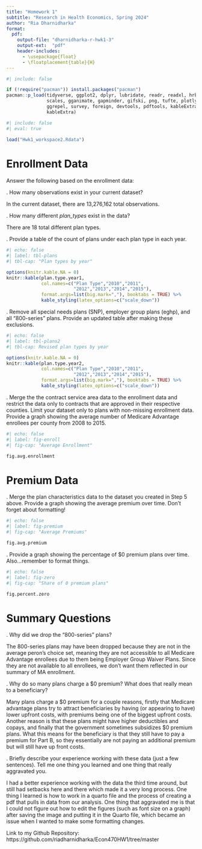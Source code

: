 ```yaml
---
title: "Homework 1"
subtitle: "Research in Health Economics, Spring 2024"
author: "Ria Dharnidharka"
format:
  pdf:
    output-file: "dharnidharka-r-hwk1-3"
    output-ext:  "pdf"
    header-includes:
      - \usepackage{float}
      - \floatplacement{table}{H}
---
```

```r
#| include: false

if (!require("pacman")) install.packages("pacman")
pacman::p_load(tidyverse, ggplot2, dplyr, lubridate, readr, readxl, hrbrthemes, fixest,
               scales, gganimate, gapminder, gifski, png, tufte, plotly, OECD,
               ggrepel, survey, foreign, devtools, pdftools, kableExtra, modelsummary,
               kableExtra)
```
```r
#| include: false
#| eval: true
 
load("Hwk1_workspace2.Rdata")
```
\newpage

# Enrollment Data
Answer the following based on the enrollment data:

\vspace{.2in}
\noindent 1. How many observations exist in your current dataset?<br>

In the current dataset, there are 13,276,162 total observations. 

\newpage
\noindent 2. How many different *plan_types* exist in the data? <br>

There are 18 total different plan types. 

\newpage
\noindent 3. Provide a table of the count of plans under each plan type in each year.<br>

```r
#| echo: false
#| label: tbl-plans
#| tbl-cap: "Plan types by year"

options(knitr.kable.NA = 0)
knitr::kable(plan.type.year1, 
             col.names=c("Plan Type","2010","2011",
                         "2012","2013","2014","2015"),
             format.args=list(big.mark=","), booktabs = TRUE) %>%
             kable_styling(latex_options=c("scale_down"))
```
\newpage
\noindent 4. Remove all special needs plans (SNP), employer group plans (eghp), and all "800-series" plans. Provide an updated table after making these exclusions.

```r
#| echo: false
#| label: tbl-plans2
#| tbl-cap: Revised plan types by year

options(knitr.kable.NA = 0)
knitr::kable(plan.type.year2, 
             col.names=c("Plan Type","2010","2011",
                         "2012","2013","2014","2015"),
             format.args=list(big.mark=","), booktabs = TRUE) %>%
             kable_styling(latex_options=c("scale_down"))
``` 
\newpage
\noindent 5. Merge the the contract service area data to the enrollment data and restrict the data only to contracts that are approved in their respective counties. Limit your dataset only to plans with non-missing enrollment data. Provide a graph showing the average number of Medicare Advantage enrollees per county from 2008 to 2015.<br>


```r
#| echo: false
#| label: fig-enroll
#| fig-cap: "Average Enrollment"

fig.avg.enrollment
```
\newpage
# Premium Data

\noindent 6. Merge the plan characteristics data to the dataset you created in Step 5 above. Provide a graph showing the average premium over time. Don't forget about formatting!<br>


```r
#| echo: false
#| label: fig-premium
#| fig-cap: "Average Premiums"

fig.avg.premium
```
\newpage
\noindent 7. Provide a graph showing the percentage of $0 premium plans over time. Also...remember to format things.


```r
#| echo: false
#| label: fig-zero
#| fig-cap: "Share of 0 premium plans"

fig.percent.zero
```
\newpage
# Summary Questions

\vspace{.2in}
\noindent 8. Why did we drop the "800-series" plans?<br>

The 800-series plans may have been dropped because they are not in the average peron’s choice set, meaning they are not accessible to all Medicare Advantage enrollees due to them being Employer Group Waiver Plans. Since they are not available to all enrollees, we don’t want them reflected in our summary of MA enrollment.


\newpage
\noindent 9. Why do so many plans charge a $0 premium? What does that really mean to a beneficiary?<br>

Many plans charge a $0 premium for a couple reasons, firstly that Medicare advantage plans try to attract beneficiaries by having (or appearing to have) lower upfront costs, with premiums being one of the biggest upfront costs. Another reason is that these plans might have higher deductibles and copays, and finally that the government sometimes subsidizes $0 premium plans. What this means for the beneficiary is that they still have to pay a premium for Part B, so they essentially are not paying an additional premium but will still have up front costs. 


\newpage
\noindent 10. Briefly describe your experience working with these data (just a few sentences). Tell me one thing you learned and one thing that really aggravated you.<br>

I had a better experience working with the data the third time around, but still had setbacks here and there which made it a very long process. One thing I learned is how to work in a quarto file and the process of creating a pdf that pulls in data from our analysis. One thing that aggravated me is that I could not figure out how to edit the figures (such as font size on a graph) after saving the image and putting it in the Quarto file, which became an issue when I wanted to make some formatting changes. 

Link to my Github Repository: 
https://github.com/riadharnidharka/Econ470HW1/tree/master 